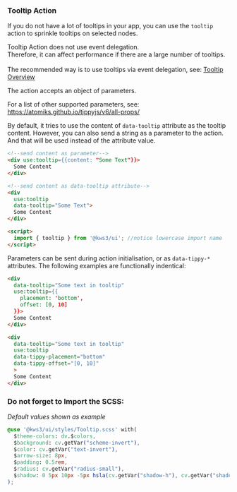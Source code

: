 
<Version />

<Meta
  title="Helpers/Tooltips/3. Tooltip Action"
/>

### Tooltip Action
If you do not have a lot of tooltips in your app, you can use the `tooltip` action to sprinkle tooltips on selected nodes.

<div className="notification is-warning">
<p className="sb-unstyled">Tooltip Action does not use event delegation. <br/>Therefore, it can affect performance if there are a large number of tooltips.<br/><br/>The recommended way is to use tooltips via event delegation, see: <a href="./?path=/docs/helpers-tooltips-1-overview--docs">Tooltip Overview</a></p>
</div>



<div className="columns">
  <div className="column">

The action accepts an object of parameters.

For a list of other supported parameters, see:  https://atomiks.github.io/tippyjs/v6/all-props/

By default, it tries to use the content of `data-tooltip` attribute as the tooltip content.
However, you can also send a string as a parameter to the action.
And that will be used instead of the attribute value.

  </div>
  <div className="column">

```html
<!--send content as parameter-->
<div use:tooltip={{content: "Some Text"}}>
  Some Content
</div>

<!--send content as data-tooltip attribute-->
<div
  use:tooltip
  data-tooltip="Some Text">
  Some Content
</div>

<script>
  import { tooltip } from '@kws3/ui'; //notice lowercase import name
</script>
```

  </div>
</div>

Parameters can be sent during action initialisation, or as `data-tippy-*` attributes.
The following examples are functionally indentical:

<div className="columns">
  <div className="column">

```html
<div
  data-tooltip="Some text in tooltip"
  use:tooltip={{
    placement: 'bottom',
    offset: [0, 10]
  }}>
  Some Content
</div>
```

  </div>
  <div className="column">

```html
<div
  data-tooltip="Some text in tooltip"
  use:tooltip
  data-tippy-placement="bottom"
  data-tippy-offset="[0, 10]"
  >
  Some Content
</div>
```

  </div>
</div>

### Do not forget to Import the SCSS:
_Default values shown as example_
```css
@use '@kws3/ui/styles/Tooltip.scss' with(
  $theme-colors: dv.$colors,
  $background: cv.getVar("scheme-invert"),
  $color: cv.getVar("text-invert"),
  $arrow-size: 8px,
  $padding: 0.5rem,
  $radius: cv.getVar("radius-small"),
  $shadow: 0 5px 10px -5px hsla(cv.getVar("shadow-h"), cv.getVar("shadow-s"), cv.getVar("shadow-l"), 0.4)
);
```
